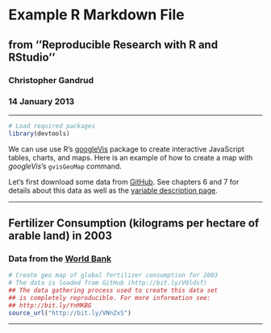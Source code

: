 # Example R Markdown File
## from ''Reproducible Research with R and RStudio''
### Christopher Gandrud
### 14 January 2013

-----------

```r
# Load required packages
library(devtools)
```

We can use use R's [googleVis](http://code.google.com/p/google-motion-charts-with-r/#Examples) package to create interactive JavaScript tables, charts, and maps. Here is an example of how to create a map with *googleVis*'s `gvisGeoMap` command. 

Let's first download some data from [GitHub](https://github.com/). See chapters 6 and 7 for details about this data as well as the [variable description page](https://github.com/christophergandrud/Rep-Res-Examples/blob/master/DataGather_Merge/MainData_VariableDescriptions.md).

-----------

## Fertilizer Consumption (kilograms per hectare of arable land) in 2003
### Data from the [World Bank](http://data.worldbank.org/indicator/AG.CON.FERT.ZS)

```r
# Create geo map of global fertilizer consumption for 2003
# The data is loaded from GitHub (http://bit.ly/V0ldsf)
## The data gathering process used to create this data set
## is completely reproducible. For more information see:
## http://bit.ly/YnMKBG
source_url("http://bit.ly/VNnZxS")
```

-----------

